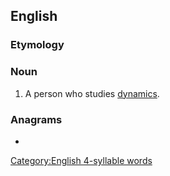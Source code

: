 ==English==

===Etymology===
{{suffix|en|dynamic|ist}}

===Noun===
{{en-noun}}

# {{lb|en|mechanics}} A person who studies [[dynamics]].

===Anagrams===
* {{anagrams|en|a=acdiimnsty|distamycin|dynamistic|mystacinid}}

[[Category:English 4-syllable words]]